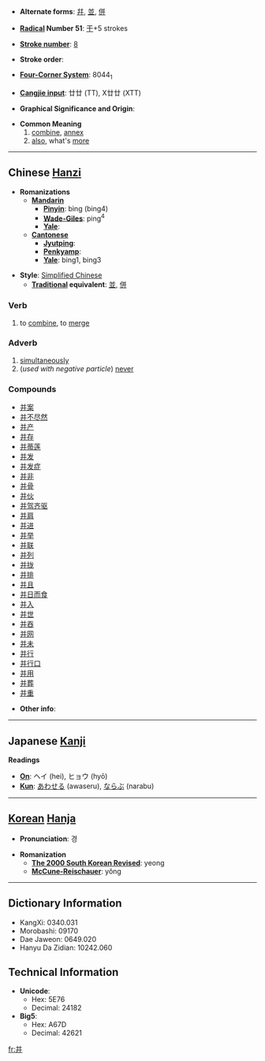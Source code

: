 * '''Alternate forms''': [[幷]], [[並]], [[併]]

* '''[[Wiktionary:Chinese radical index| Radical]] Number 51''': [[Wiktionary:Chinese radical index 干|干]]+5 strokes

* '''[[Wiktionary:Chinese total strokes index|Stroke number]]''': [[Wiktionary:Chinese total strokes index 8|8]]

* '''Stroke order''': 

* '''[[Wiktionary:Chinese four corner index|Four-Corner System]]''': 8044<sub>1</sub>

* '''[[Wiktionary:Chinese Cangjie index|Cangjie input]]''': 廿廿 (TT), X廿廿 (XTT)

* '''Graphical Significance and Origin''': 

* '''Common Meaning'''
*# [[combine]], [[annex]]
*# [[also]], what's [[more]]


----

== Chinese [[Hanzi]] ==

* '''Romanizations'''
** '''[[Mandarin]]'''
*** '''[[Pinyin]]''': bìng (bing4)
*** '''[[Wade-Giles]]''': ping<sup>4</sup>
*** '''[[Yale]]''': 
** '''[[Cantonese]]'''
*** '''[[Jyutping]]''':
*** '''[[Penkyamp]]''': 
*** '''[[Yale]]''': bing1, bing3

* '''Style''': [[Simplified Chinese]] 
** '''[[Traditional Chinese|Traditional]] equivalent''': [[並]], [[併]]

===Verb===

# to [[combine]], to [[merge]]

===Adverb===

# [[simultaneously]]
#(''used with negative particle'') [[never]]

===Compounds===
*[[并案]]
*[[并不尽然]]
*[[并产]]
*[[并存]]
*[[并蒂莲]]
*[[并发]]
*[[并发症]]
*[[并非]]
*[[并骨]]
*[[并伙]]
*[[并驾齐驱]]
*[[并肩]]
*[[并进]]
*[[并举]]
*[[并联]]
*[[并列]]
*[[并拢]]
*[[并排]]
*[[并且]]
*[[并日而食]]
*[[并入]]
*[[并世]]
*[[并吞]]
*[[并网]]
*[[并未]]
*[[并行]]
*[[并行口]]
*[[并用]]
*[[并葬]]
*[[并重]]

* '''Other info''': 

----

== Japanese [[Kanji]] ==

'''Readings'''
* '''[[On]]''': ヘイ (hei), ヒョウ (hyō)
* '''[[Kun]]''': [[あわせる]] (awaseru), [[ならぶ]] (narabu)

----

== [[Korean]] [[Hanja]] ==

* '''Pronunciation''': 경

* '''Romanization'''
** '''[[The 2000 South Korean Revised Romanization|The 2000 South Korean Revised]]''': yeong
** '''[[McCune-Reischauer]]''': yŏng

----

== Dictionary Information ==

* KangXi: 0340.031
* Morobashi: 09170
* Dae Jaweon: 0649.020
* Hanyu Da Zidian: 10242.060

== Technical Information ==

* '''Unicode''':
** Hex: 5E76
** Decimal: 24182
* '''Big5''':
** Hex: A67D
** Decimal: 42621

[[fr:并]]